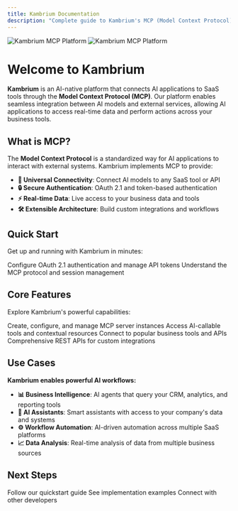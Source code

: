 ```yaml
---
title: Kambrium Documentation
description: "Complete guide to Kambrium's MCP (Model Context Protocol) platform for connecting AI applications to SaaS tools"
---
```


<img
  className="block dark:hidden"
  src="/images/hero-light.png"
  alt="Kambrium MCP Platform"
/>
<img
  className="hidden dark:block"
  src="/images/hero-dark.png"
  alt="Kambrium MCP Platform"
/>

# Welcome to Kambrium

**Kambrium** is an AI-native platform that connects AI applications to SaaS tools through the **Model Context Protocol (MCP)**. Our platform enables seamless integration between AI models and external services, allowing AI applications to access real-time data and perform actions across your business tools.

## What is MCP?

The **Model Context Protocol** is a standardized way for AI applications to interact with external systems. Kambrium implements MCP to provide:

- **🔌 Universal Connectivity**: Connect AI models to any SaaS tool or API
- **🔒 Secure Authentication**: OAuth 2.1 and token-based authentication
- **⚡ Real-time Data**: Live access to your business data and tools
- **🛠️ Extensible Architecture**: Build custom integrations and workflows

## Quick Start

Get up and running with Kambrium in minutes:

<CardGroup cols={2}>
  <Card
    title="Authentication Setup"
    icon="shield-check"
    href="/authentication/introduction"
  >
    Configure OAuth 2.1 authentication and manage API tokens
  </Card>
  <Card
    title="MCP Protocol Guide"
    icon="network-wired"
    href="/api-reference/mcp-protocol/overview"
  >
    Understand the MCP protocol and session management
  </Card>
</CardGroup>

## Core Features

Explore Kambrium's powerful capabilities:

<CardGroup cols={2}>
  <Card
    title="MCP Server Management"
    icon="server"
    href="/api-reference/mcp-servers/available"
  >
    Create, configure, and manage MCP server instances
  </Card>
  <Card
    title="Tools & Resources"
    icon="code"
    href="/api-reference/mcp-methods/tools-list"
  >
    Access AI-callable tools and contextual resources
  </Card>
  <Card
    title="SaaS Integrations"
    icon="plug"
    href="/authentication/integrations"
  >
    Connect to popular business tools and APIs
  </Card>
  <Card
    title="Developer APIs"
    icon="terminal"
    href="/api-reference/introduction"
  >
    Comprehensive REST APIs for custom integrations
  </Card>
</CardGroup>

## Use Cases

**Kambrium enables powerful AI workflows:**

- **📊 Business Intelligence**: AI agents that query your CRM, analytics, and reporting tools
- **🤖 AI Assistants**: Smart assistants with access to your company's data and systems
- **⚙️ Workflow Automation**: AI-driven automation across multiple SaaS platforms
- **📈 Data Analysis**: Real-time analysis of data from multiple business sources

## Next Steps

<CardGroup cols={3}>
  <Card title="Get Started" icon="rocket" href="/quickstart">
    Follow our quickstart guide
  </Card>
  <Card title="View Examples" icon="lightbulb" href="/development">
    See implementation examples
  </Card>
  <Card
    title="Join Community"
    icon="discord"
    href="https://discord.gg/kambrium"
  >
    Connect with other developers
  </Card>
</CardGroup>
